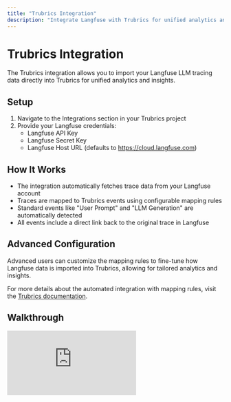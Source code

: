 ```yaml
---
title: "Trubrics Integration"
description: "Integrate Langfuse with Trubrics for unified analytics and insights"
---
```


# Trubrics Integration

The Trubrics integration allows you to import your Langfuse LLM tracing data directly into Trubrics for unified analytics and insights.

## Setup

1. Navigate to the Integrations section in your Trubrics project
2. Provide your Langfuse credentials:
   - Langfuse API Key
   - Langfuse Secret Key
   - Langfuse Host URL (defaults to https://cloud.langfuse.com)

## How It Works

- The integration automatically fetches trace data from your Langfuse account
- Traces are mapped to Trubrics events using configurable mapping rules
- Standard events like "User Prompt" and "LLM Generation" are automatically detected
- All events include a direct link back to the original trace in Langfuse

## Advanced Configuration

Advanced users can customize the mapping rules to fine-tune how Langfuse data is imported into Trubrics, allowing for tailored analytics and insights.

For more details about the automated integration with mapping rules, visit the [Trubrics documentation](https://docs.trubrics.com/track_events/integrations/langfuse/).

## Walkthrough

<iframe
  src="https://www.loom.com/embed/cd2d31d2edd1454d9a2169c578b59467?sid=75a7559a-3efa-411c-b520-c9b3a57bce6b"
  className="w-full aspect-video"
  frameborder="0"
  allowfullscreen=""
  alt="type:video"
></iframe>
